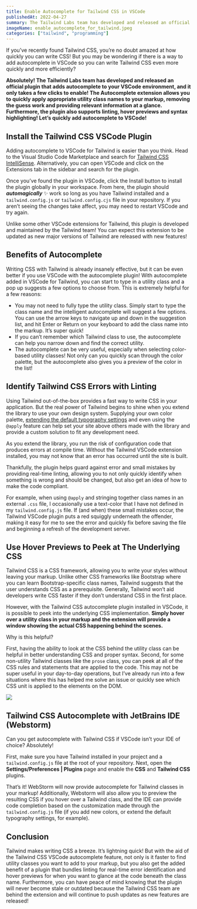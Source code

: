 ---
title: Enable Autocomplete for Tailwind CSS in VSCode
publishedAt: 2022-04-27
summary: The Tailwind Labs team has developed and released an official plugin that adds autocomplete to your VSCode environment, and it only takes a few clicks to enable!
imageName: enable_autocomplete_for_tailwind.jpeg
categories: ["tailwind", "programming"]
---

If you’ve recently found Tailwind CSS, you’re no doubt amazed at how quickly you can write CSS! But you may be wondering if there is a way to add autocomplete in VSCode so you can write Tailwind CSS even more quickly and more efficiently?

**Absolutely! The Tailwind Labs team has developed and released an official plugin that adds autocomplete to your VSCode environment, and it only takes a few clicks to enable! The Autocomplete extension allows you to quickly apply appropriate utility class names to your markup, removing the guess work and providing relevant information at a glance. Furthermore, the plugin also supports linting, hover previews and syntax highlighting! Let’s quickly add autocomplete to VSCode!**

## Install the Tailwind CSS VSCode Plugin

Adding autocomplete to VSCode for Tailwind is easier than you think. Head to the Visual Studio Code Marketplace and search for [Tailwind CSS IntelliSense](https://marketplace.visualstudio.com/items?itemName=bradlc.vscode-tailwindcss). Alternatively, you can open VSCode and click on the Extensions tab in the sidebar and search for the plugin.

Once you’ve found the plugin in VSCode, click the Install button to install the plugin globally in your workspace. From here, the plugin should **_automagically_** ✨ work so long as you have Tailwind installed and a `tailwind.config.js` or `tailwind.config.cjs` file in your repository. If you aren’t seeing the changes take affect, you may need to restart VSCode and try again.

Unlike some other VSCode extensions for Tailwind, this plugin is developed and maintained by the Tailwind team! You can expect this extension to be updated as new major versions of Tailwind are released with new features!

## Benefits of Autocomplete

Writing CSS with Tailwind is already insanely effective, but it can be even better if you use VSCode with the autocomplete plugin! With autocomplete added in VSCode for Tailwind, you can start to type in a utility class and a pop up suggests a few options to choose from. This is extremely helpful for a few reasons:

- You may not need to fully type the utility class. Simply start to type the class name and the intelligent autocomplete will suggest a few options. You can use the arrow keys to navigate up and down in the suggestion list, and hit Enter or Return on your keyboard to add the class name into the markup. It’s super quick!
- If you can’t remember which Tailwind class to use, the autocomplete can help you narrow down and find the correct utility.
- The autocomplete can be very useful, especially when selecting color-based utility classes! Not only can you quickly scan through the color palette, but the autocomplete also gives you a preview of the color in the list!

## Identify Tailwind CSS Errors with Linting

Using Tailwind out-of-the-box provides a fast way to write CSS in your application. But the real power of Tailwind begins to shine when you extend the library to use your own design system. Supplying your own color palette, [extending the default typography settings](https://braydoncoyer.dev/blog/how-to-use-the-tailwindcss-typography-plugin) and even using the `@apply` feature can help set your site above others made with the library and provide a custom solution to fit any development need.

As you extend the library, you run the risk of configuration code that produces errors at compile time. Without the Tailwind VSCode extension installed, you may not know that an error has occurred until the site is built.

Thankfully, the plugin helps guard against error and small mistakes by providing real-time linting, allowing you to not only quickly identify when something is wrong and should be changed, but also get an idea of how to make the code compliant.

For example, when using `@apply` and stringing together class names in an external `.css` file, I occasionally use a text-color that I have not defined in my `tailwind.config.js` file. If (and when) these small mistakes occur, the Tailwind VSCode plugin puts a red squiggly underneath the offender, making it easy for me to see the error and quickly fix before saving the file and beginning a refresh of the development server.

## Use Hover Previews to Peek at The Underlying CSS

Tailwind CSS is a CSS framework, allowing you to write your styles without leaving your markup. Unlike other CSS frameworks like Bootstrap where you can learn Bootstrap-specific class names, Tailwind suggests that the user understands CSS as a prerequisite. Generally, Tailwind won’t aid developers write CSS faster if they don’t understand CSS in the first place.

However, with the Tailwind CSS autocomplete plugin installed in VSCode, it is possible to peek into the underlying CSS implementation. **Simply hover over a utility class in your markup and the extension will provide a window showing the actual CSS happening behind the scenes.**

Why is this helpful?

First, having the ability to look at the CSS behind the utility class can be helpful in better understanding CSS and proper syntax. Second, for some non-utility Tailwind classes like the `prose` class, you can peek at all of the CSS rules and statements that are applied to the code. This may not be super useful in your day-to-day operations, but I’ve already run into a few situations where this has helped me solve an issue or quickly see which CSS unit is applied to the elements on the DOM.

![](https://res.cloudinary.com/braydoncoyer/image/upload/v1651069540/prose_f8wbn2.png)

## Tailwind CSS Autocomplete with JetBrains IDE (Webstorm)

Can you get autocomplete with Tailwind CSS if VSCode isn’t your IDE of choice? Absolutely!

First, make sure you have Tailwind installed in your project and a `tailwind.config.js` file at the root of your repository. Next, open the **Settings/Preferences | Plugins** page and enable the **CSS** and **Tailwind CSS** plugins.

That’s it! WebStorm will now provide autocomplete for Tailwind classes in your markup! Additionally, Webstorm will also allow you to preview the resulting CSS if you hover over a Tailwind class, and the IDE can provide code completion based on the customization made through the `tailwind.config.js` file (if you add new colors, or extend the default typography settings, for example).

## Conclusion

Tailwind makes writing CSS a breeze. It’s lightning quick! But with the aid of the Tailwind CSS VSCode autocomplete feature, not only is it faster to find utility classes you want to add to your markup, but you also get the added benefit of a plugin that bundles linting for real-time error identification and hover previews for when you want to glance at the code beneath the class name. Furthermore, you can have peace of mind knowing that the plugin will never become stale or outdated because the Tailwind CSS team are behind the extension and will continue to push updates as new features are released!
